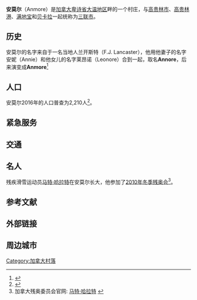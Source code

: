 {{expand|time=2017-03-20T17:38:39+00:00}}
'''安莫尔'''（Anmore）是[[加拿大|加拿大]][[卑诗省|卑诗省]][[大温地区|大温地区]]{{link-en|印第安峡湾|Indian Arm}}畔的一个村庄，与[[高贵林市|高贵林市]]、[[高贵林港|高贵林港]]、[[满地宝|满地宝]]和[[贝卡拉|贝卡拉]]一起统称为[[三联市|三联市]]。

==历史==
安莫尔的名字来自于一名当地人兰开斯特（F.J. Lancaster），他用他妻子的名字安妮（Annie）和他女儿的名字莱昂诺（Leonore）合到一起，取名'''Annore'''，后来演变成'''Anmore'''<ref>{{Cite web |url=http://www.discovervancouver.com/gvb/place_names.asp |title=低陆平原的地名 |access-date=2017-03-20 |archive-date=2009-05-05 |archive-url=https://web.archive.org/web/20090505005320/http://www.discovervancouver.com/GVB/place_names.asp |dead-url=yes }}</ref>

==人口==
安莫尔2016年的人口普查为2,210人<ref name=2016censusBCdivisions>{{cite web | url=http://www12.statcan.gc.ca/census-recensement/2016/dp-pd/hlt-fst/pd-pl/Table.cfm?Lang=Eng&T=701&SR=1&S=3&O=D&RPP=9999&PR=59 | title=加拿大各省和地区人口和住宅数量，2011-2016年人口普查 - 100％数据（卑诗省） | publisher=[[加拿大统计局|加拿大统计局]] | date=2017年2月8日 | accessdate=2017年2月19日 | archive-date=2017年8月29日 | archive-url=https://web.archive.org/web/20170829035239/http://www12.statcan.gc.ca/census-recensement/2016/dp-pd/hlt-fst/pd-pl/Table.cfm?Lang=Eng&T=701&SR=1&S=3&O=D&RPP=9999&PR=59 | dead-url=no }}</ref>。

==紧急服务==

==交通==

==名人==
残疾滑雪运动员[[马特·哈拉特|马特·哈拉特]]在安莫尔长大，他参加了[[2010年冬季残奥会|2010年冬季残奥会]]<ref>加拿大残奥委员会官网: [http://paralympic.ca/matt-hallat 马特·哈拉特] {{Wayback|url=http://paralympic.ca/matt-hallat |date=20170321082723 }}</ref>。

==参考文献==
{{reflist}}

==外部链接==

== 周边城市 ==
{{Geographic Location 
| 西北 = [[北温区|北温区]]
| 北 = [[大温A选区|大温A选区]]
| 东北 = [[甲选区|甲选区]]
| 西 = [[北温区|北温区]]、[[贝卡拉|贝卡拉]]
| 中央 = 安莫尔
| 东 = [[高贵林|高贵林]]
| 西南 = [[贝卡拉|贝卡拉]]、[[满地宝|满地宝]]
| 南 = [[满地宝|满地宝]]
| 东南 = [[高贵林|高贵林]]、[[高贵林港|高贵林港]]
}}
{{不列颠哥伦比亚省行政区划}}
{{大溫哥華地區}}
[[Category:加拿大村落|Category:加拿大村落]]